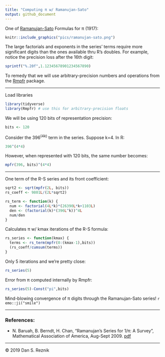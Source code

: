```yaml
---
title: "Computing π w/ Ramanujan-Sato"
output: github_document
---
```


One of [Ramanujan-Sato](https://en.wikipedia.org/wiki/Ramanujan%E2%80%93Sato_series) Formulas for π (1917):

```r
knitr::include_graphics("pics/ramanujan-sato.png")
```

The large factorials and exponents in the series' terms require more significant digits than the ones available thru R's doubles. For example, notice the precision loss after the 16th digit:

```r
sprintf("%.20f",1.12345678901234567890)
```

To remedy that we will use arbitrary-precision numbers and operations from the [Rmpfr](https://cran.r-project.org/web/packages/Rmpfr/vignettes/Rmpfr-pkg.pdf) package.

***

Load libraries

```r
library(tidyverse)
library(Rmpfr) # use this for arbitrary-precision floats
```

We will be using 120 bits of representation precision:

```r
bits <- 120
```

Consider the $396^(4k)$ term in the series. Suppose k=4. In R:

```r
396^(4*4)
```

However, when represented with 120 bits, the same number becomes:

```r
mpfr(396, bits)^(4*4)
```

***

One term of the R-S series and its front coefficient:

```r
sqrt2 <- sqrt(mpfr(2L, bits))
rs_coeff <- 9801L/(2L*sqrt2)

rs_term <- function(k) {
  num <- factorial(4L*k)*(26390L*k+1103L)
  den <- (factorial(k)*(396L^k))^4L
  num/den
}
```

Calculates π w/ kmax iterations of the R-S formula:

```r
rs_series <- function(kmax) {
  terms <- rs_term(mpfr(0:(kmax-1),bits))
  (rs_coeff/cumsum(terms))
}
```

Only 5 iterations and we're pretty close:

```r
rs_series(5)
```

Error from π computed internally by Rmpfr:

```r
rs_series(5)-Const("pi",bits)
```

Mind-blowing convergence of π digits through the Ramanujan-Sato series! `r emo::ji("smile")`

*** 

### References:

* N. Baruah, B. Berndt, H. Chan, "Ramanujan’s Series for 1/π: A Survey", Mathematical Association of America, Aug-Sept 2009. [pdf](https://faculty.math.illinois.edu/~berndt/articles/monthly567-587.pdf)

***

© 2019 Dan S. Reznik
